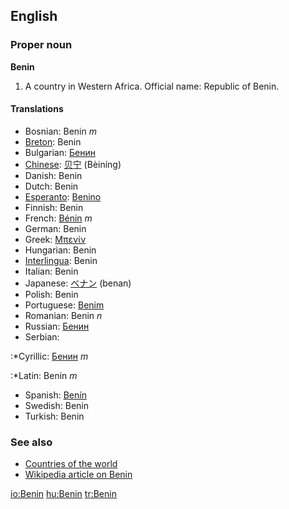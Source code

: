 ==English==
===Proper noun===
'''Benin'''
#A country in Western Africa. Official name: Republic of Benin.
====Translations====
*Bosnian: Benin ''m''
*[[Breton]]: Benin
*Bulgarian: [[Бенин]]
*[[Chinese]]: [[贝宁]] (Bèiníng)
*Danish: Benin
*Dutch: Benin
*[[Esperanto]]: [[Benino]]
*Finnish: Benin
*French: [[Bénin]] ''m''
*German: Benin
*Greek: [[Μπενίν]]
*Hungarian: Benin
*[[Interlingua]]: Benin
*Italian: Benin
*Japanese: [[ベナン]] (benan)
*Polish: Benin
*Portuguese: [[Benim]]
*Romanian: Benin ''n''
*Russian: [[Бенин]]
*Serbian:
:*Cyrillic: [[Бенин]] ''m''
:*Latin: Benin ''m''
*Spanish: [[Benín]]
*Swedish: Benin
*Turkish: Benin

===See also===
*[[Countries of the world]]
*[[w:Benin|Wikipedia article on Benin]]

[[io:Benin]]
[[hu:Benin]]
[[tr:Benin]]
